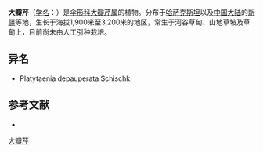 {{NoteTA|G1=LS}}
{{Speciesbox
| name = 大瓣芹
| status = 
| status_system = 
| image = 
| genus = Semenovia
| species = transiliensis
| authority = Regel et Herd.
}}

'''大瓣芹'''（[[学名|学名]]：{{lang|la|''Semenovia transiliensis''}}）是[[伞形科|伞形科]][[大瓣芹属|大瓣芹属]]的植物。分布于[[哈萨克斯坦|哈萨克斯坦]]以及[[中国大陆|中国大陆]]的[[新疆|新疆]]等地，生长于海拔1,900米至3,200米的地区，常生于河谷草甸、山地草坡及草甸上，目前尚未由人工引种栽培。

== 异名 ==
* Platytaenia depauperata Schischk.

== 参考文献 ==
<div class="references-small">
* {{cite web| url =http://www.bioinfo.cn/db05/KmzwSpecies.php?action=view&id=23108| title =大瓣芹| work =《中国高等植物数据库全库》| publisher =中国科学院微生物研究所| author =昆明植物研究所| accessdate =2009-02-26| deadurl =yes| archiveurl =https://web.archive.org/web/20160305103755/http://www.bioinfo.cn/db05/KmzwSpecies.php?action=view&id=23108| archivedate =2016-03-05}}
</div>
{{Taxonbar|from=Q10936871}}

[[Category:大瓣芹属|大瓣芹]]


{{Apiales-stub}}
